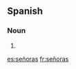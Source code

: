 ==Spanish==

===Noun===
{{head|es|noun form|g=f-p}}

# {{plural of|señora|lang=es|nocat=1}}

[[es:señoras]]
[[fr:señoras]]